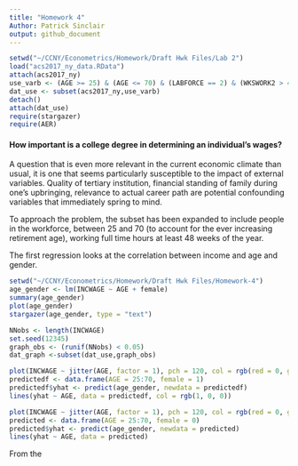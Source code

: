 ```yaml
---
title: "Homework 4"
Author: Patrick Sinclair
output: github_document
---
```

```r
setwd("~/CCNY/Econometrics/Homework/Draft Hwk Files/Lab 2")
load("acs2017_ny_data.RData")
attach(acs2017_ny)
use_varb <- (AGE >= 25) & (AGE <= 70) & (LABFORCE == 2) & (WKSWORK2 > 4) & (UHRSWORK >= 35)
dat_use <- subset(acs2017_ny,use_varb)
detach()
attach(dat_use)
require(stargazer)
require(AER)
```
#### How important is a college degree in determining an individual's wages?  
A question that is even more relevant in the current economic climate than usual, it is one that seems particularly susceptible to the impact of external variables. Quality of tertiary institution, financial standing of family during one's upbringing, relevance to actual career path are potential confounding variables that immediately spring to mind.

To approach the problem, the subset has been expanded to include people in the workforce, between 25 and 70 (to account for the ever increasing retirement age), working full time hours at least 48 weeks of the year.

The first regression looks at the correlation between income and age and gender.
```r
setwd("~/CCNY/Econometrics/Homework/Draft Hwk Files/Homework-4")
age_gender <- lm(INCWAGE ~ AGE + female)
summary(age_gender)
plot(age_gender)
stargazer(age_gender, type = "text")
```

```r
NNobs <- length(INCWAGE)
set.seed(12345)
graph_obs <- (runif(NNobs) < 0.05)
dat_graph <-subset(dat_use,graph_obs)  
```
```r
plot(INCWAGE ~ jitter(AGE, factor = 1), pch = 120, col = rgb(red = 0, green = 1, blue = 1, alpha = 0.3), ylim = c(0,250000), data = dat_graph)
predictedf <- data.frame(AGE = 25:70, female = 1)
predictedf$yhat <- predict(age_gender, newdata = predictedf)
lines(yhat ~ AGE, data = predictedf, col = rgb(1, 0, 0))
```
```r
plot(INCWAGE ~ jitter(AGE, factor = 1), pch = 120, col = rgb(red = 0, green = 1, blue = 1, alpha = 0.3), ylim = c(0,250000), data = dat_graph)
predicted <- data.frame(AGE = 25:70, female = 0)
predicted$yhat <- predict(age_gender, newdata = predicted)
lines(yhat ~ AGE, data = predicted)
```
From the 

